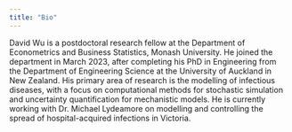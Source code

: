 ```yaml
---
title: "Bio"
---
```


David Wu is a postdoctoral research fellow at the Department of Econometrics and Business Statistics, Monash University. He joined the department in March 2023, after completing his PhD in Engineering from the Department of Engineering Science at the University of Auckland in New Zealand. His primary area of research is the modelling of infectious diseases, with a focus on computational methods for stochastic simulation and uncertainty quantification for mechanistic models. He is currently working with Dr. Michael Lydeamore on modelling and controlling the spread of hospital-acquired infections in Victoria.